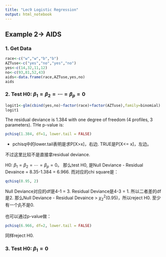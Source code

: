 ```yaml
---
title: "Lec9 Logistic Regression"
output: html_notebook
---
```

## Example 2-> AIDS

### 1. Get Data
```r
race<-c("w","w","b","b")
AZTuse<-c("yes","no","yes","no")
yes<-c(14,32,11,12)
no<-c(93,81,52,43)
aids<-data.frame(race,AZTuse,yes,no)
aids
```

### 2. Test H0: $\beta_1 = \beta_2 = \cdots = \beta_p = 0$
```r
logit1<-glm(cbind(yes,no)~factor(race)+factor(AZTuse),family=binomial)
logit1
```
The residual deviance is 1.384 with one degree of freedom (4 profiles, 3 parameters).
THe p-value is:
```r
pchisq(1.384, df=1, lower.tail = FALSE)
```
* pchisq中的lower.tail表明是求P[X>x]，右边. TRUE是P[X<= x]，左边。

不过这里比较不是直接拿residual deviance.

H0: $\beta_1 = \beta_2 = \cdots = \beta_p = 0$。
那么test H0, 是Null Deviance - Residual Devaince = 8.35-1.384 = 6.966.
而对应的chi square是：
```r
qchisq(0.95, 2)
```
Null Deviance对应的df是4-1 = 3. Residual Deviance是4-3 = 1.
所以二者差的df是2.
那么Null Deviance - Residual Devaince > $\chi_2^2(0.95)$，所以reject H0.
至少有一个$\beta_i$不是0.

也可以通过p-value做：
```r
pchisq(6.966, df=2, lower.tail = FALSE)
```
同样reject H0.

### 3. Test H0: $\beta_1 = 0$


